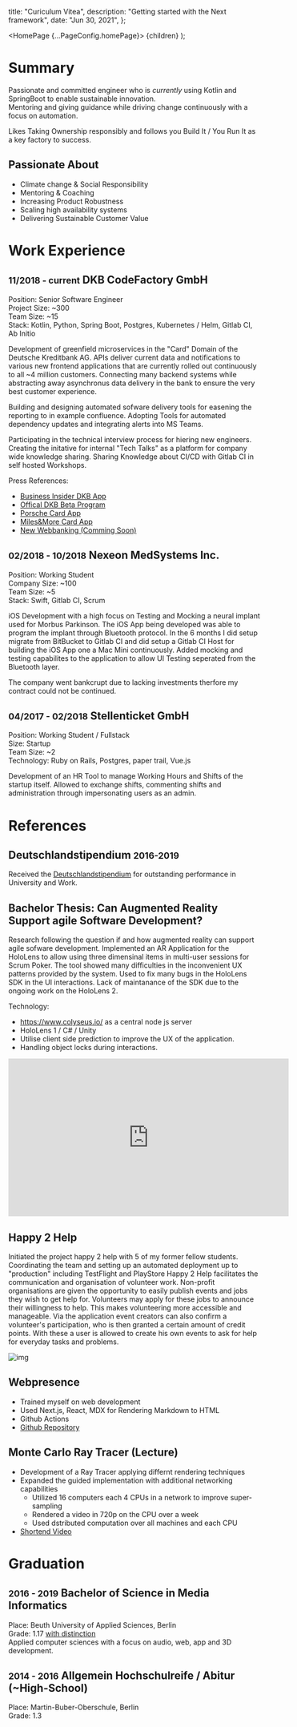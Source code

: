 
  title: "Curiculum Vitea",
  description: "Getting started with the Next framework",
  date: "Jun 30, 2021",
};

  <HomePage {...PageConfig.homePage}>
    <BlogPost meta={meta}>{children}</BlogPost>
  </HomePage>
);

# Summary

Passionate and committed engineer who is <i>currently</i> using Kotlin and SpringBoot to enable sustainable innovation.<br/>
Mentoring and giving guidance while driving change continuously with a focus on automation.

Likes Taking Ownership responsibly and follows you Build It / You Run It as a key factory to success.

## Passionate About

- Climate change & Social Responsibility
- Mentoring & Coaching
- Increasing Product Robustness
- Scaling high availability systems
- Delivering Sustainable Customer Value

# Work Experience

## <small>11/2018 - current</small> DKB CodeFactory GmbH

Position: Senior Software Engineer<br/>
Project Size: ~300<br/>
Team Size: ~15<br/>
Stack: Kotlin, Python, Spring Boot, Postgres, Kubernetes / Helm, Gitlab CI, Ab Initio<br/>

Development of greenfield microservices in the "Card" Domain of the Deutsche Kreditbank AG.
APIs deliver current data and notifications to various new frontend applications that are currently rolled out continuously to all ~4 million customers.
Connecting many backend systems while abstracting away asynchronus data delivery in the bank to ensure the very best customer experience.

Building and designing automated sofware delivery tools for easening the reporting to in example confluence.
Adopting Tools for automated dependency updates and integrating alerts into MS Teams.

Participating in the technical interview process for hiering new engineers.
Creating the initative for internal "Tech Talks" as a platform for company wide knowledge sharing.
Sharing Knowledge about CI/CD with Gitlab CI in self hosted Workshops.

Press References:

- [Business Insider DKB App](https://www.inside-digital.de/news/dkb-so-sieht-die-neue-banking-app-aus-und-diese-funktionen-bringt-sie-mit)
- [Offical DKB Beta Program](https://bank.dkb.de/banking-app-beta)
- [Porsche Card App](https://apps.apple.com/de/app/porsche-card/id1474831604)
- [Miles&More Card App](https://apps.apple.com/de/app/miles-more-credit-card/id1375967750#?platform=iphone)
- [New Webbanking (Comming Soon)](https://finanzwissen.dkb.de/)

## <small>02/2018 - 10/2018</small> Nexeon MedSystems Inc.

Position: Working Student<br/>
Company Size: ~100<br/>
Team Size: ~5<br/>
Stack: Swift, Gitlab CI, Scrum<br/>

iOS Development with a high focus on Testing and Mocking a neural implant used for Morbus Parkinson.
The iOS App being developed was able to program the implant through Bluetooth protocol.
In the 6 months I did setup migrate from BitBucket to Gitlab CI and did setup a Gitlab CI Host for building the iOS App one a Mac Mini continuously.
Added mocking and testing capabilites to the application to allow UI Testing seperated from the Bluetooth layer.

The company went bankcrupt due to lacking investments therfore my contract could not be continued.

## <small>04/2017 - 02/2018</small> Stellenticket GmbH

Position: Working Student / Fullstack<br/>
Size: Startup<br/>
Team Size: ~2<br/>
Technology: Ruby on Rails, Postgres, paper trail, Vue.js

Development of an HR Tool to manage Working Hours and Shifts of the startup itself.
Allowed to exchange shifts, commenting shifts and administration through impersonating users as an admin.

# References

## Deutschlandstipendium <small>2016-2019</small>

Received the [Deutschlandstipendium](https://www.beuth-hochschule.de/3331/article/2712) for outstanding performance in University and Work.

## Bachelor Thesis: Can Augmented Reality Support agile Software Development?

Research following the question if and how augmented reality can support agile sofware development.
Implemented an AR Application for the HoloLens to allow using three dimensinal items in multi-user sessions for Scrum Poker.
The tool showed many difficulties in the inconvenient UX patterns provided by the system.
Used to fix many bugs in the HoloLens SDK in the UI interactions. Lack of maintanance of the SDK due to the ongoing work on the HoloLens 2.

Technology:

- https://www.colyseus.io/ as a central node js server
- HoloLens 1 / C# / Unity
- Utilise client side prediction to improve the UX of the application.
- Handling object locks during interactions.

<iframe width="560" height="315" src="https://www.youtube.com/embed/jZSyETBtAe0" title="YouTube video player" frameBorder="0" allow="accelerometer; autoplay; clipboard-write; encrypted-media; gyroscope; picture-in-picture" allowFullScreen></iframe>

## Happy 2 Help

Initiated the project happy 2 help with 5 of my former fellow students.
Coordinating the team and setting up an automated deployment up to "production" including TestFlight and PlayStore
Happy 2 Help facilitates the communication and organisation of volunteer work. Non-profit organisations are given the opportunity to easily publish events and jobs they wish to get help for. Volunteers may apply for these jobs to announce their willingness to help. This makes volunteering more accessible and manageable. Via the application event creators can also confirm a volunteer's participation, who is then granted a certain amount of credit points. With these a user is allowed to create his own events to ask for help for everyday tasks and problems.

![img](https://raw.githubusercontent.com/saefty/happy2help_app/master/readme_assets/demo.gif)

## Webpresence

- Trained myself on web development
- Used Next.js, React, MDX for Rendering Markdown to HTML
- Github Actions
- [Github Repository](https://saefty.github.io/pages/cv)

## Monte Carlo Ray Tracer (Lecture)

- Development of a Ray Tracer applying differnt rendering techniques
- Expanded the guided implementation with additional networking capabilities
  - Utilized 16 computers each 4 CPUs in a network to improve super-sampling
  - Rendered a video in 720p on the CPU over a week
  - Used dstributed computation over all machines and each CPU
- [Shortend Video](https://github.com/saefty/monte-carlo-raytracer/blob/master/movie.mp4)

# Graduation

## <small>2016 - 2019</small> Bachelor of Science in Media Informatics

Place: Beuth University of Applied Sciences, Berlin<br/>
Grade: 1.17 [with distinction](https://www.beuth-hochschule.de/3658/article/6619)<br/>
Applied computer sciences with a focus on audio, web, app and 3D development.

## <small>2014 - 2016</small> Allgemein Hochschulreife / Abitur (~High-School)

Place: Martin-Buber-Oberschule, Berlin<br/>
Grade: 1.3
